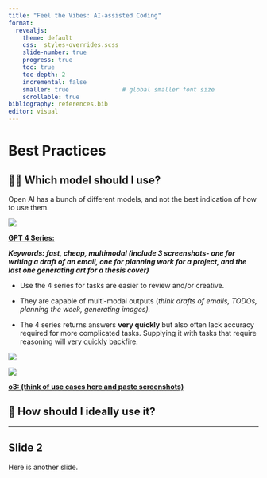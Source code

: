 ---
title: "Feel the Vibes: AI-assisted Coding"
format:
  revealjs:
    theme: default
    css:  styles-overrides.scss  
    slide-number: true
    progress: true
    toc: true
    toc-depth: 2
    incremental: false
    smaller: true               # global smaller font size
    scrollable: true
bibliography: references.bib
editor: visual
---

# Best Practices

## 🤷‍♂️ Which model should I use?

Open AI has a bunch of different models, and not the best indication of how to use them.

![](images/choice_of_models.png)

[**GPT 4 Series:**]{.underline}

***Keywords: fast, cheap, multimodal (include 3 screenshots- one for writing a draft of an email, one for planning work for a project, and the last one generating art for a thesis cover)***

-   Use the 4 series for tasks are easier to review and/or creative.

-   They are capable of multi-modal outputs (*think drafts of emails, TODOs, planning the week, generating images).*

-   The 4 series returns answers **very quickly** but also often lack accuracy required for more complicated tasks. Supplying it with tasks that require reasoning will very quickly backfire.

![](images/4o_1.PNG)

![](images/4o_2.PNG)

[**o3: (think of use cases here and paste screenshots)**]{.underline}

## 🤞 How should I ideally use it?

------------------------------------------------------------------------

## Slide 2

Here is another slide.
